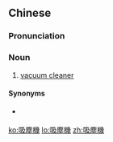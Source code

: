 {{also|吸尘机}}
==Chinese==
{{zh-forms|s=吸尘机|type=21}}
{{wikipedia|lang=zh}}
{{wikipedia|lang=zh-yue}}

===Pronunciation===
{{zh-pron
|m=xīchénjī
|c=kap1 can4 gei1
|cat=n
}}

===Noun===
{{zh-noun}}

# {{lb|zh|Hong Kong|Singapore}} [[vacuum cleaner]]

====Synonyms====
* {{qualifier|Mainland|Taiwan}} {{zh-l|吸塵器}}

[[ko:吸塵機]]
[[lo:吸塵機]]
[[zh:吸塵機]]